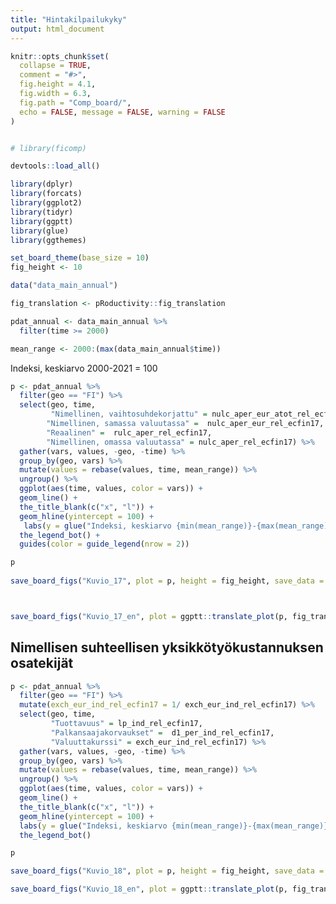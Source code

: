 ```yaml
---
title: "Hintakilpailukyky"
output: html_document
---
```


```r
knitr::opts_chunk$set(
  collapse = TRUE,
  comment = "#>", 
  fig.height = 4.1,
  fig.width = 6.3,
  fig.path = "Comp_board/", 
  echo = FALSE, message = FALSE, warning = FALSE
)


# library(ficomp)

devtools::load_all()

library(dplyr)
library(forcats)
library(ggplot2)
library(tidyr)
library(ggptt)
library(glue)
library(ggthemes)

set_board_theme(base_size = 10)
fig_height <- 10

data("data_main_annual")

fig_translation <- pRoductivity::fig_translation

pdat_annual <- data_main_annual %>% 
  filter(time >= 2000)

mean_range <- 2000:(max(data_main_annual$time))


```


Indeksi, keskiarvo 2000-2021 = 100

```r

p <- pdat_annual %>% 
  filter(geo == "FI") %>% 
  select(geo, time, 
         "Nimellinen, vaihtosuhdekorjattu" = nulc_aper_eur_atot_rel_ecfin17, 
        "Nimellinen, samassa valuutassa" =  nulc_aper_eur_rel_ecfin17,
        "Reaalinen" =  rulc_aper_rel_ecfin17, 
        "Nimellinen, omassa valuutassa" = nulc_aper_rel_ecfin17) %>% 
  gather(vars, values, -geo, -time) %>% 
  group_by(geo, vars) %>% 
  mutate(values = rebase(values, time, mean_range)) %>% 
  ungroup() %>% 
  ggplot(aes(time, values, color = vars)) +
  geom_line() +
  the_title_blank(c("x", "l")) +
  geom_hline(yintercept = 100) +
   labs(y = glue("Indeksi, keskiarvo {min(mean_range)}-{max(mean_range)} = 100")) +
  the_legend_bot() +
  guides(color = guide_legend(nrow = 2)) 

p
  
save_board_figs("Kuvio_17", plot = p, height = fig_height, save_data = TRUE)



save_board_figs("Kuvio_17_en", plot = ggptt::translate_plot(p, fig_translation), height = fig_height, save_data = TRUE)

```



## Nimellisen suhteellisen yksikkötyökustannuksen osatekijät

```r

p <- pdat_annual %>% 
  filter(geo == "FI") %>% 
  mutate(exch_eur_ind_rel_ecfin17 = 1/ exch_eur_ind_rel_ecfin17) %>% 
  select(geo, time, 
         "Tuottavuus" = lp_ind_rel_ecfin17, 
         "Palkansaajakorvaukset" =  d1_per_ind_rel_ecfin17, 
         "Valuuttakurssi" = exch_eur_ind_rel_ecfin17) %>% 
  gather(vars, values, -geo, -time) %>% 
  group_by(geo, vars) %>% 
  mutate(values = rebase(values, time, mean_range)) %>% 
  ungroup() %>% 
  ggplot(aes(time, values, color = vars)) +
  geom_line() +
  the_title_blank(c("x", "l")) +
  geom_hline(yintercept = 100) +
  labs(y = glue("Indeksi, keskiarvo {min(mean_range)}-{max(mean_range)} = 100")) +
  the_legend_bot()

p

save_board_figs("Kuvio_18", plot = p, height = fig_height, save_data = TRUE)

save_board_figs("Kuvio_18_en", plot = ggptt::translate_plot(p, fig_translation), height = fig_height, save_data = TRUE)

```





